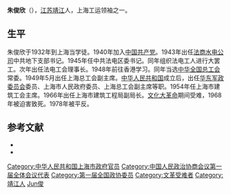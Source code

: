 '''朱俊欣'''（{{bd|1912年||1968年|6月14日|catIdx=Zhu朱}}），[[江苏|江苏]][[靖江|靖江]]人，上海工运领袖之一。

==生平==
朱俊欣于1932年到上海当学徒。1940年加入[[中国共产党|中国共产党]]。1943年出任[[法商水电公司|法商水电公司]]中共地下支部书记。1945年任中共法电区委书记。同年组织法电工人进行大罢工。次年出任法电工会理事长。1948年前往香港学习。同年当选[[中华全国总工会|中华全国总工会]]常委。1949年5月出任上海总工会副主席。[[中华人民共和国|中华人民共和国]]成立后，出任[[华东军政委员会|华东军政委员会]]委员、上海市人民政府委员、上海总工会副主席等职。1954年任上海市建筑工会主席。1966年出任上海市建筑工程局副局长。[[文化大革命|文化大革命]]期间受难，1968年被迫害致死。1978年被平反。

== 参考文献 ==
{{ReflistH}}
* {{cite web|url=http://www.shtong.gov.cn/newsite/node2/node2245/node69543/node69552/node69640/node69644/userobject1ai67923.html|title=朱俊欣|publisher=上海市地方志办公室（上海建筑施工志）|access-date=2019-04-20|archive-date=2019-04-20|archive-url=https://web.archive.org/web/20190420074114/http://www.shtong.gov.cn/newsite/node2/node2245/node69543/node69552/node69640/node69644/userobject1ai67923.html|dead-url=no}}
* {{cite web|url=http://www.shtong.gov.cn/newsite/node2/node2245/node4471/node56386/node56418/node56420/userobject1ai43046.html|title=朱俊欣（1912－1968）|publisher=上海市地方志办公室（上海工运志）|access-date=2019-04-20|archive-date=2019-04-20|archive-url=https://web.archive.org/web/20190420064237/http://www.shtong.gov.cn/newsite/node2/node2245/node4471/node56386/node56418/node56420/userobject1ai43046.html|dead-url=no}}
{{ReflistF}}

{{DEFAULTSORT:Zhu朱}}
[[Category:中华人民共和国上海市政府官员|Category:中华人民共和国上海市政府官员]]
[[Category:中国人民政治协商会议第一届全体会议代表|Category:中国人民政治协商会议第一届全体会议代表]]
[[Category:第一届全国政协委员|Category:第一届全国政协委员]]
[[Category:文革受难者|Category:文革受难者]]
[[Category:靖江人|Category:靖江人]]
[[Category:朱姓|Jun俊]]